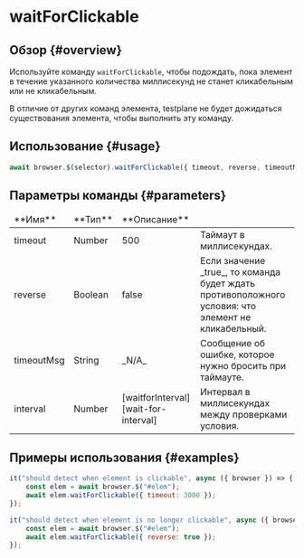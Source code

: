 
# waitForClickable

## Обзор {#overview}

Используйте команду `waitForClickable`, чтобы подождать, пока элемент в течение указанного количества миллисекунд не станет кликабельным или не кликабельным.

<Admonition type="warning">
    В отличие от других команд элемента, testplane не будет дожидаться существования элемента, чтобы
    выполнить эту команду.
</Admonition>

## Использование {#usage}

```javascript
await browser.$(selector).waitForClickable({ timeout, reverse, timeoutMsg, interval });
```

## Параметры команды {#parameters}

<table>
<thead>
<tr><td>**Имя**</td><td>**Тип**</td><td>**Описание**</td></tr>
</thead>
<tbody>
<tr><td>timeout</td><td>Number</td><td>500</td><td>Таймаут в миллисекундах.</td></tr>
<tr><td>reverse</td><td>Boolean</td><td>false</td><td>Если значение _true_, то команда будет ждать противоположного условия: что элемент не кликабельный.</td></tr>
<tr><td>timeoutMsg</td><td>String</td><td>_N/A_</td><td>Сообщение об ошибке, которое нужно бросить при таймауте.</td></tr>
<tr><td>interval</td><td>Number</td><td>[waitforInterval][wait-for-interval]</td><td>Интервал в миллисекундах между проверками условия.</td></tr>

</tbody>
</table>

## Примеры использования {#examples}

```javascript
it("should detect when element is clickable", async ({ browser }) => {
    const elem = await browser.$("#elem");
    await elem.waitForClickable({ timeout: 3000 });
});

it("should detect when element is no longer clickable", async ({ browser }) => {
    const elem = await browser.$("#elem");
    await elem.waitForClickable({ reverse: true });
});
```

[wait-for-interval]: ../../config/browsers#wait_interval
